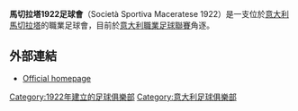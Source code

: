 {{unreferenced|time=2020-02-07}}
{{Infobox football club |
  clubname = 馬切拉塔1922足球會|
  image    = <!-- 檔案不存在 [[Image:AC_Maceratese_logo.png|130px]] ，可從英文維基百科取得 -->|
  fullname = Società Sportiva Maceratese 1922 S.r.l. |
  nickname = ''Rata'' <br />''Pistacoppi'' |
  founded  = {{start date and age|df=yes|1922}}|
  ground   = [[意大利|意大利]][[馬切拉塔|馬切拉塔]][[Stadio_Helvia_Recina|Stadio Helvia Recina]] |
  capacity = 5,846 |
  chairman = Maria Francesca Tardella|
  manager  = [[Giuseppe_Magi|Giuseppe Magi]]|
 league = [[意大利職業足球聯賽|意大利職業足球聯賽]] |
 season = 2014–15 |
 position = [[意大利足球丁級聯賽|意大利足球丁級聯賽]]F組, 1(升級) |
  website  = http://www.ssmaceratese.it/| pattern_la1=_red_stripes|pattern_b1=_red_stripes|pattern_ra1=_red_stripes|
  leftarm1=FFFFFF|body1=FFFFFF|rightarm1=FFFFFF|shorts1=FF0000|socks1=FFFFFF|
  pattern_la2=|pattern_b2=|pattern_ra2=|
  leftarm2=0000c0|body2=0000c0|rightarm2=0000c0|shorts2=0000c0|socks2=0000c0|
}}

'''馬切拉塔1922足球會'''（Società Sportiva Maceratese 1922）是一支位於[[意大利|意大利]][[馬切拉塔|馬切拉塔]]的職業足球會，目前於[[意大利職業足球聯賽|意大利職業足球聯賽]]角逐。

==外部連結==
*{{it icon}} [https://web.archive.org/web/20120415150834/http://www.ssmaceratese.it/ Official homepage]

[[Category:1922年建立的足球俱樂部|Category:1922年建立的足球俱樂部]]
[[Category:意大利足球俱樂部|Category:意大利足球俱樂部]]
{{足球俱乐部小作品}}